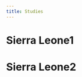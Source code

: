 ```yaml
---
title: Studies
---
```


<script>
  $(function(){
    $('[id$="-include"]').each(function (e){
        $(this).load("studies\\" + $(this).attr("id").replace("-include", "") +  ".html");
    });
  });
</script>


# Sierra Leone1 

<div id="sl1-include"></div> 

# Sierra Leone2 
<div id="sl2-include"></div> 

